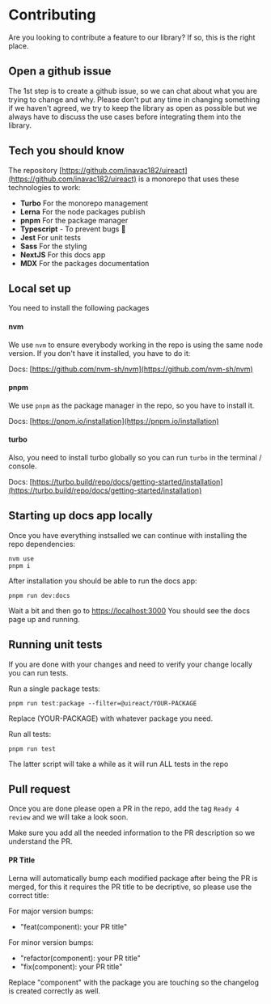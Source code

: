 
# <UiIcon icon="Terminal" size='xlarge' motion={{...UiReactViewDancing}} /> Contributing

Are you looking to contribute a feature to our library? If so, this is the right place.

## Open a github issue

The 1st step is to create a github issue, so we can chat about what you are trying to change and why. Please don't put any time in changing something if we haven't agreed, we try to keep the library as open as possible but we always have to discuss the use cases before integrating them into the library.



## Tech you should know

The repository [https://github.com/inavac182/uireact](https://github.com/inavac182/uireact) is a monorepo that uses these technologies to work:

- **Turbo** For the monorepo management
- **Lerna** For the node packages publish
- **pnpm** For the package manager
- **Typescript** - To prevent bugs 🐛
- **Jest** For unit tests
- **Sass** For the styling
- **NextJS** For this docs app
- **MDX** For the packages documentation

## Local set up

You need to install the following packages

#### nvm

We use `nvm` to ensure everybody working in the repo is using the same node version. If you don't have it installed, you have to do it:

Docs: [https://github.com/nvm-sh/nvm](https://github.com/nvm-sh/nvm)

#### pnpm

We use `pnpm` as the package manager in the repo, so you have to install it. 

Docs: [https://pnpm.io/installation](https://pnpm.io/installation)

#### turbo

Also, you need to install turbo globally so you can run `turbo` in the terminal / console.

Docs: [https://turbo.build/repo/docs/getting-started/installation](https://turbo.build/repo/docs/getting-started/installation)

## Starting up docs app locally

Once you have everything instsalled we can continue with installing the repo dependencies:

```
nvm use
pnpm i
```

After installation you should be able to run the docs app:

```
pnpm run dev:docs
```

Wait a bit and then go to [https://localhost:3000](https://localhost:3000) You should see the docs page up and running.

## Running unit tests

If you are done with your changes and need to verify your change locally you can run tests.

Run a single package tests:
```
pnpm run test:package --filter=@uireact/YOUR-PACKAGE
```
Replace (YOUR-PACKAGE) with whatever package you need.

Run all tests:
```
pnpm run test
```

The latter script will take a while as it will run ALL tests in the repo

## Pull request

Once you are done please open a PR in the repo, add the tag `Ready 4 review` and we will take a look soon.

Make sure you add all the needed information to the PR description so we understand the PR.

#### PR Title

Lerna will automatically bump each modified package after being the PR is merged, for this it requires the PR title to be decriptive, so please use the correct title:

For major version bumps:

- "feat(component): your PR title"

For minor version bumps:

- "refactor(component): your PR title"
- "fix(component): your PR title"

Replace "component" with the package you are touching so the changelog is created correctly as well.

